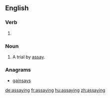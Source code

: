 ==English==

===Verb===
{{head|en}}

# {{present participle of|assay|lang=en}}

===Noun===
{{en-noun}}

# A trial by [[assay]].

===Anagrams===
* [[gainsays#English|gainsays]]

[[de:assaying]]
[[fr:assaying]]
[[hu:assaying]]
[[zh:assaying]]